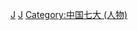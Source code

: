 {{Catnav|頁面分類|...|三国|三国人|三国作家}}
{{Catnav|頁面分類|...|汉朝|汉朝人|汉朝作家}}
{{Catnav|頁面分類|...|各朝代中国人|汉朝人|汉朝作家}}
{{Catnav|頁面分類|...|各朝代中国人|三国人|三国作家}}

{{catmore}}

[[Category:东汉作家|J]]
[[Category:三国作家|J]]
[[Category:中国七大_(人物)|Category:中国七大 (人物)]]